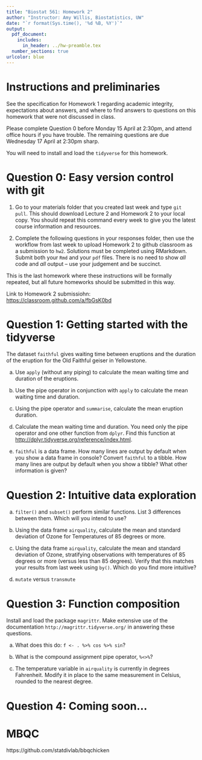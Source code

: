 ```yaml
---
title: "Biostat 561: Homework 2"
author: "Instructor: Amy Willis, Biostatistics, UW"
date: "`r format(Sys.time(), '%d %B, %Y')`"
output:
  pdf_document:
    includes:
      in_header: ../hw-preamble.tex
  number_sections: true
urlcolor: blue
---
```


# Instructions and preliminaries

See the specification for Homework 1 regarding academic integrity, expectations about answers, and where to find answers to questions on this homework that were not discussed in class.

Please complete Question 0 before Monday 15 April at 2:30pm, and attend office hours if you have trouble. The remaining questions are due Wednesday 17 April at 2:30pm sharp.

You will need to install and load the `tidyverse` for this homework.

# Question 0: Easy version control with git

1. Go to your materials folder that you created last week and type `git pull`. This should download Lecture 2 and Homework 2 to your local copy. You should repeat this command every week to give you the latest course information and resources.

2. Complete the following questions in your responses folder, then use the workflow from last week to upload Homework 2 to github classroom as a submission to `hw2`. Solutions must be completed using RMarkdown. Submit both your `Rmd` and your `pdf` files. There is no need to show *all* code and *all* output -- use your judgement and be succinct.   

This is the last homework where these instructions will be formally repeated, but all future homeworks should be submitted in this way.

Link to Homework 2 submissiohn: [https://classroom.github.com/a/fbGsK0bd](https://classroom.github.com/a/fbGsK0bd)

# Question 1: Getting started with the tidyverse

The dataset `faithful` gives waiting time between eruptions and the duration of the eruption for the Old Faithful geiser in Yellowstone.

a) Use `apply` (without any piping) to calculate the mean waiting time and duration of the eruptions.

b) Use the pipe operator in conjunction with `apply` to calculate the mean waiting time and duration.

c) Using the pipe operator and `summarise`, calculate the mean eruption duration.

d) Calculate the mean waiting time and duration. You need only the pipe operator and one other function from `dplyr`. Find this function at [http://dplyr.tidyverse.org/reference/index.html](http://dplyr.tidyverse.org/reference/index.html).

e) `faithful` is a data frame. How many lines are output by default when you show a data frame in console? Convert `faithful` to a tibble. How many lines are output by default when you show a tibble? What other information is given?

# Question 2: Intuitive data exploration

a) `filter()` and `subset()` perform similar functions. List 3 differences between them. Which will you intend to use?

b) Using the data frame `airquality`, calculate the mean and standard deviation of Ozone for Temperatures of 85 degrees or more.

c) Using the data frame `airquality`, calculate the mean and standard deviation of Ozone, stratifying observations with temperatures of 85 degrees or more (versus less than 85 degrees). Verify that this matches your results from last week using `by()`. Which do you find more intuitive?

(d) `mutate` versus `transmute`

# Question 3: Function composition

Install and load the package `magrittr`. Make extensive use of the documentation `http://magrittr.tidyverse.org/` in answering these questions.

a) What does this do: `f <- . %>% cos %>% sin`?

b) What is the compound assignment pipe operator, `%<>%`?

c) The temperature variable in `airquality` is currently in degrees Fahrenheit. Modify it in place to the same measurement in Celsius, rounded to the nearest degree.

# Question 4: Coming soon...


# MBQC

https://github.com/statdivlab/bbqchicken
